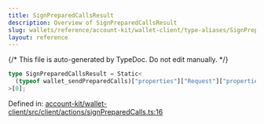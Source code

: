 ```yaml
---
title: SignPreparedCallsResult
description: Overview of SignPreparedCallsResult
slug: wallets/reference/account-kit/wallet-client/type-aliases/SignPreparedCallsResult
layout: reference
---
```


{/* This file is auto-generated by TypeDoc. Do not edit manually. */}

```ts
type SignPreparedCallsResult = Static<
  (typeof wallet_sendPreparedCalls)["properties"]["Request"]["properties"]["params"]
>[0];
```

Defined in: [account-kit/wallet-client/src/client/actions/signPreparedCalls.ts:16](https://github.com/alchemyplatform/aa-sdk/blob/dc58c113ff1eeb06d4b3f76c505cbbaad47db8fc/account-kit/wallet-client/src/client/actions/signPreparedCalls.ts#L16)
